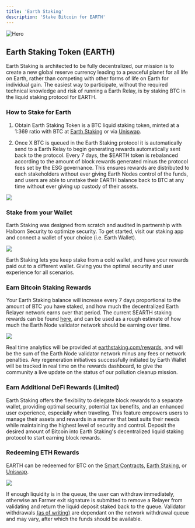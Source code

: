 ```yaml
---
title: 'Earth Staking'
description: 'Stake Bitcoin for EARTH'
---
```


<img
  src="/images/staking.jpg"
  alt="Hero"
/>

## Earth Staking Token (EARTH)

Earth Staking is architected to be fully decentralized, our mission is to create a new global reserve currency leading to a peaceful planet for all life on Earth, rather than competing with other forms of life on Earth for individual gain. The easiest way to participate,
without the required technical knowledge and risk of running a Earth Relay, is by staking BTC in the liquid staking protocol for EARTH.

### How to Stake for Earth

1. Obtain Earth Staking Token is a BTC liquid staking token, minted at a 1:369 ratio with BTC at [Earth Staking](https://app.earthstaking.com/) or via [Uniswap](https://uniswap.com).

2. Once X BTC is queued in the Earth Staking protocol it is automatically send to a Earth Relay to begin generating rewards automatically sent back to the protocol. Every 7 days, the $EARTH token is rebalanced according to the amount of block rewards generated minus the protocol fees set by the ESG governance. 
This ensures rewards are distributed to each stakeholders without ever giving Earth Nodes control of the funds, and users are able to unstake their EARTH balance back to BTC at any time without ever giving up custody of their assets.

[<img src="/images/stake3.png" max-height="200px"/>](https://app.earthstaking.com/rewards)

### Stake from your Wallet

Earth Staking was designed from scratch and audited in partnership with Halborn Security to optimize security. To get started, visit our staking app and connect a wallet of your choice (i.e. Earth Wallet).

[<img src="/images/stake2.png" max-height="200px"/>](https://app.earthstaking.com)

Earth Staking lets you keep stake from a cold wallet, and have your rewards paid out to a different wallet. Giving you the optimal security and user experience for all scenarios.

### Earn Bitcoin Staking Rewards

Your Earth Staking balance will increase every 7 days proportional to the amount of BTC you have staked, and how much the decentralized Earth Relayer network earns over that period.
The current $EARTH staking rewards can be found [here](https://ethereum.com/en/staking/), and can be used as a rough estimate of how much the Earth Node validator network should be earning over time.

[<img src="/images/stake5.png" max-height="200px"/>](https://app.earthstaking.com)

Real time analytics will be provided at [earthstaking.com/rewards](https://app.earthstaking.com/rewards), and will be the sum of the Earth Node validator network minus any fees or network penalties. Any regeneration initiatives
successfully initiated by Earth Wallet will be tracked in real time on the rewards dashboard, to give the community a live update on the status of our pollution cleanup mission. 

### Earn Additional DeFi Rewards (Limited)

Earth Staking offers the flexibility to delegate block rewards to a separate wallet, providing optimal security, potential tax benefits, and an enhanced user experience, especially when traveling. 
This feature empowers users to manage their assets and rewards in a manner that best suits their needs while maintaining the highest level of security and control. Deposit the desired amount of Bitcoin into Earth Staking's decentralized liquid staking protocol to start earning block rewards. 

### Redeeming ETH Rewards

EARTH can be redeemed for BTC on the [Smart Contracts](https://etherscan.io), [Earth Staking](https://earthstaking.com/unstake), or [Uniswap](https://uniswap.com).

[<img src="/images/stake4.png" max-height="200px"/>](https://app.earthstaking.com/rewards)

If enough liquidity is in the queue, the user can withdraw immediately, otherwise an Farmer exit signature is submitted to remove a Relayer from validating and return the liquid deposit staked back to the queue. Validator withdrawals [(as of writing)](https://launchpad.ethereum.com/withdrawals) are dependant on the network withdrawal queue and may vary, after which the funds should be available.

